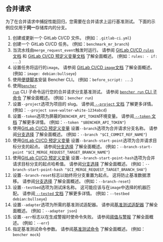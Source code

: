 
## 合并请求

为了在合并请求中捕捉性能回归，您需要在合并请求上运行基准测试。
下面的示例应仅用于**同一**存储库内的分支。

<MergeRequestsCode />

1. 创建或更新一个 GitLab CI/CD 文件。
   (例如：`.gitlab-ci.yml`)
2. 创建一个 GitLab CI/CD 任务。
   (例如：`benchmark_mr_branch`)
3. 当流水线由`merge_request_event`触发时运行。
   请参阅 [GitLab CI/CD `rules` 文档][gitlab ci cd rules]
   和 [GitLab CI/CD 预定义变量文档][gitlab ci cd redefined variables] 了解全面概述。
   (例如：`rules: - if: ...`)
4. 设置任务将运行的`image`。
   请参阅 [GitLab CI/CD `image`文档][gitlab ci cd image] 了解全面概述。
   (例如：`image: debian:bullseye`)
5. 使用[便捷脚本][install bencher cli]安装 Bencher CLI。
   (例如：`before_script: ...`)
6. 使用<code><a href="/zh/docs/explanation/bencher-run/">bencher run</a></code> CLI 子命令运行您的合并请求分支基准测试。
   请参阅 [ `bencher run` CLI 子命令][bencher run] 了解全面概述。
   (例如：`bencher run`)
7. 设置`--project`选项为项目的 slug。
   请参阅[ `--project` 文档][project option] 了解更多详情。
   (例如：`--project save-walter-white-1234abcd`)
8. 设置`--token`选项为屏蔽的`BENCHER_API_TOKEN`环境变量。
   请参阅[ `--token` 文档][token option] 了解更多详情。
   (例如：`--token "$BENCHER_API_TOKEN"`)
9. 使用[GitLab CI/CD 预定义变量][branch selection branch] 设置`--branch`选项为合并请求分支名称。
   请参阅[分支选择](/zh/docs/explanation/branch-selection/#--branch-branch) 了解全面概述。
   (例如：`--branch "$CI_COMMIT_REF_NAME"`)
10. 使用[GitLab CI/CD 预定义变量][gitlab ci cd redefined variables] 设置`--branch-start-point`选项为合并请求目标分支的起点。
    请参阅[分支选择][branch selection start point] 了解全面概述。
    (例如：`--branch-start-point "$CI_MERGE_REQUEST_TARGET_BRANCH_NAME"`)
11. 使用[GitLab CI/CD 预定义变量][gitlab ci cd redefined variables] 设置`--branch-start-point-hash`选项为合并请求目标分支的起点哈希值。
    请参阅[分支选择][branch selection start point hash] 了解全面概述。
    (例如：`--branch-start-point-hash "$CI_MERGE_REQUEST_TARGET_BRANCH_SHA"`)
12. 设置`--branch-reset`标志以始终将分支重置为起点。
    这将防止基准数据漂移。
    请参阅[分支选择][branch selection branch reset] 了解全面概述。
    (例如：`--branch-reset`)
13. 设置`--testbed`选项为测试床名称。
    这可能应该与在`image`中选择的机器匹配。
    请参阅[ `--tested` 文档][testbed option] 了解更多详情。
    (例如：`--testbed debian:bullseye`)
14. 设置`--adapter`选项为所需的基准测试适配器。
    请参阅[基准测试适配器][adapters] 了解全面概述。
    (例如：`--adapter json`)
15. 设置`--err`标志以在生成警报时使命令失败。
    请参阅[阈值与警报][alerts] 了解全面概述。
    (例如：`--err`)
16. 指定基准测试命令参数。
    请参阅[基准测试命令][command argument] 了解全面概述。
    (例如：`bencher mock`)

[gitlab ci cd rules]: https://docs.gitlab.com/ee/ci/jobs/job_control.html#common-if-clauses-for-rules
[gitlab ci cd redefined variables]: https://docs.gitlab.com/ee/ci/variables/predefined_variables.html
[gitlab ci cd image]: https://docs.gitlab.com/ee/ci/yaml/index.html#image

[install bencher cli]: /zh/docs/how-to/install-cli/#install-cli-with-script
[bencher run]: /zh/docs/explanation/bencher-run/
[project option]: /zh/docs/explanation/bencher-run/#--project-project
[token option]: /zh/docs/explanation/bencher-run/#--token-token
[branch selection branch]: /zh/docs/explanation/branch-selection/#--branch-branch
[branch selection start point]: /zh/docs/explanation/branch-selection/#--branch-start-point-branch
[branch selection start point hash]: /zh/docs/explanation/branch-selection/#--branch-start-point-hash-hash
[branch selection branch reset]: /zh/docs/explanation/branch-selection/#--branch-reset
[testbed option]: /zh/docs/explanation/bencher-run/#--testbed-testbed
[adapters]: /zh/docs/explanation/adapters/
[alerts]: /zh/docs/explanation/thresholds/#alerts
[command argument]: /zh/docs/explanation/bencher-run/#benchmark-command
